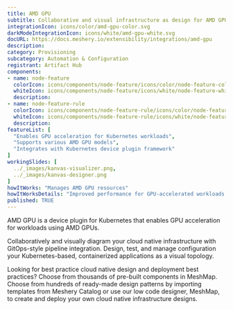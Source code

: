 ```yaml
---
title: AMD GPU
subtitle: Collaborative and visual infrastructure as design for AMD GPU
integrationIcon: icons/color/amd-gpu-color.svg
darkModeIntegrationIcon: icons/white/amd-gpu-white.svg
docURL: https://docs.meshery.io/extensibility/integrations/amd-gpu
description: 
category: Provisioning
subcategory: Automation & Configuration
registrant: Artifact Hub
components: 
- name: node-feature
  colorIcon: icons/components/node-feature/icons/color/node-feature-color.svg
  whiteIcon: icons/components/node-feature/icons/white/node-feature-white.svg
  description: 
- name: node-feature-rule
  colorIcon: icons/components/node-feature-rule/icons/color/node-feature-rule-color.svg
  whiteIcon: icons/components/node-feature-rule/icons/white/node-feature-rule-white.svg
  description: 
featureList: [
  "Enables GPU acceleration for Kubernetes workloads",
  "Supports various AMD GPU models",
  "Integrates with Kubernetes device plugin framework"
]
workingSlides: [
  ../_images/kanvas-visualizer.png,
  ../_images/kanvas-designer.png
]
howItWorks: "Manages AMD GPU resources"
howItWorksDetails: "Improved performance for GPU-accelerated workloads in Kubernetes"
published: TRUE
---
```

<p>
AMD GPU is a device plugin for Kubernetes that enables GPU acceleration for workloads using AMD GPUs.
</p>
<p>
    Collaboratively and visually diagram your cloud native infrastructure with GitOps-style pipeline integration. Design, test, and manage configuration your Kubernetes-based, containerized applications as a visual topology.
</p>
<p>
    Looking for best practice cloud native design and deployment best practices? Choose from thousands of pre-built components in MeshMap. Choose from hundreds of ready-made design patterns by importing templates from Meshery Catalog or use our low code designer, MeshMap, to create and deploy your own cloud native infrastructure designs.
</p>
